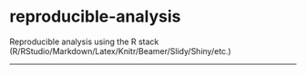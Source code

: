 reproducible-analysis
=====================

Reproducible analysis using the R stack (R/RStudio/Markdown/Latex/Knitr/Beamer/Slidy/Shiny/etc.)

---

